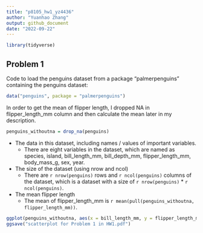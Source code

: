 ```yaml
---
title: "p8105_hw1_yz4436"
author: "Yuanhao Zhang"
output: github_document
date: "2022-09-22"
---
```


```r
library(tidyverse)
```

## Problem 1
Code to load the penguins dataset from a package "palmerpenguins" containing the penguins dataset:
```r
data("penguins", package = "palmerpenguins")
```

In order to get the mean of flipper length, I dropped NA in flipper_length_mm column and then calculate the mean later in my description.
```r
penguins_withoutna = drop_na(penguins)
```


* The data in this dataset, including names / values of important variables.
  * There are eight variables in the dataset, which are named as species, island,    bill_length_mm, bill_depth_mm, flipper_length_mm, body_mass_g, sex, year.
* The size of the dataset (using nrow and ncol)
  * There are `r nrow(penguins)` rows and `r ncol(penguins)` columns of the dataset, which is a dataset with a size of `r nrow(penguins)` * `r ncol(penguins)`.
* The mean flipper length
  * The mean of flipper_length_mm is `r mean(pull(penguins_withoutna, flipper_length_mm))`.
  
```r
ggplot(penguins_withoutna, aes(x = bill_length_mm, y = flipper_length_mm, color = species)) + geom_point() 
ggsave("scatterplot for Problem 1 in HW1.pdf")
```

